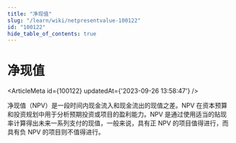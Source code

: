```yaml
---
title: "净现值"
slug: "/learn/wiki/netpresentvalue-100122"
id: "100122"
hide_table_of_contents: true
---
```



# 净现值

<ArticleMeta id={100122} updatedAt={'2023-09-26 13:58:47'} />
<div className='border-solid border-b border-t-0 my-4 border-[var(--ifm-color-gray-300)]' />

净现值（NPV）是一段时间内现金流入和现金流出的现值之差。NPV 在资本预算和投资规划中用于分析预期投资或项目的盈利能力。NPV 是通过使用适当的贴现率计算得出未来一系列支付的现值，一般来说，具有正 NPV 的项目值得进行，而具有负 NPV 的项目则不值得进行。
